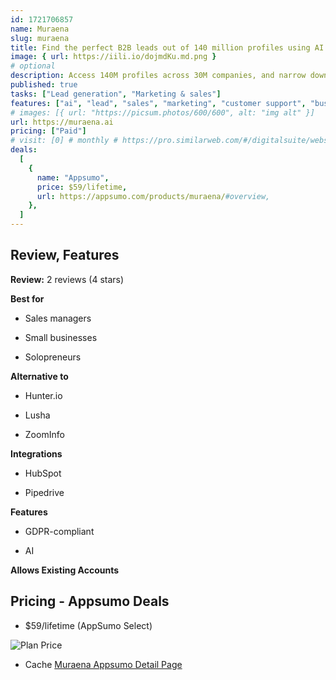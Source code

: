 ```yaml
---
id: 1721706857
name: Muraena
slug: muraena
title: Find the perfect B2B leads out of 140 million profiles using AI search and advanced filters
image: { url: https://iili.io/dojmdKu.md.png }
# optional
description: Access 140M profiles across 30M companies, and narrow down your search with advanced filtersLeverage AI-powered search to target the perfect B2B leads in a fraction of the time
published: true
tasks: ["Lead generation", "Marketing & sales"]
features: ["ai", "lead", "sales", "marketing", "customer support", "business"]
# images: [{ url: "https://picsum.photos/600/600", alt: "img alt" }]
url: https://muraena.ai
pricing: ["Paid"]
# visit: [0] # monthly # https://pro.similarweb.com/#/digitalsuite/websiteanalysis/home
deals:
  [
    {
      name: "Appsumo",
      price: $59/lifetime,
      url: https://appsumo.com/products/muraena/#overview,
    },
  ]
---
```


## Review, Features

**Review:** 2 reviews (4 stars)

**Best for**

- Sales managers

- Small businesses

- Solopreneurs

**Alternative to**

- Hunter.io

- Lusha

- ZoomInfo

**Integrations**

- HubSpot

- Pipedrive

**Features**

- GDPR-compliant

- AI

**Allows Existing Accounts**

## Pricing - Appsumo Deals

- $59/lifetime (AppSumo Select)

<Img src="https://iili.io/doeBMfs.png" alt="Plan Price" />

- Cache [Muraena Appsumo Detail Page](https://iili.io/doeBwe2.png)
